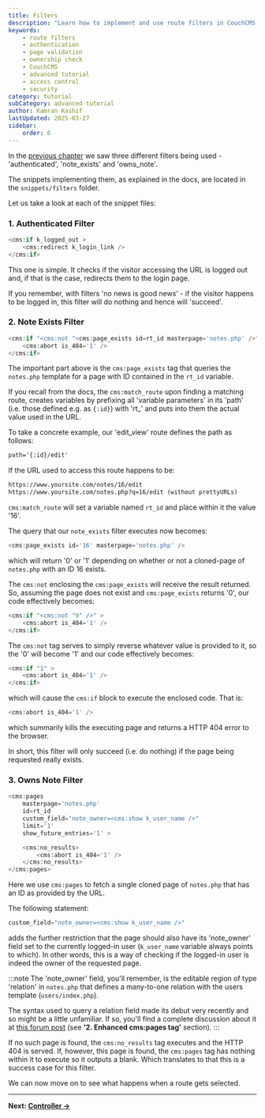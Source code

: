 ---
title: Filters
description: "Learn how to implement and use route filters in CouchCMS for authentication, page existence verification, and ownership validation in the Notejam application."
keywords:
    - route filters
    - authentication
    - page validation
    - ownership check
    - CouchCMS
    - advanced tutorial
    - access control
    - security
category: tutorial
subCategory: advanced-tutorial
author: Kamran Kashif
lastUpdated: 2025-03-27
sidebar:
    order: 6
---

In the [previous chapter](./05-routes) we saw three different filters being used - 'authenticated', 'note_exists' and 'owns_note'.

The snippets implementing them, as explained in the docs, are located in the `snippets/filters` folder.

Let us take a look at each of the snippet files:

### 1. Authenticated Filter

```php title="snippets/filters/authenticated.html"
<cms:if k_logged_out >
    <cms:redirect k_login_link />
</cms:if>
```

This one is simple. It checks if the visitor accessing the URL is logged out and, if that is the case, redirects them to the login page.

If you remember, with filters 'no news is good news' - if the visitor happens to be logged in, this filter will do nothing and hence will 'succeed'.

### 2. Note Exists Filter

```php title="snippets/filters/note_exists.html"
<cms:if "<cms:not "<cms:page_exists id=rt_id masterpage='notes.php' />" />" >
    <cms:abort is_404='1' />
</cms:if>
```

The important part above is the `cms:page_exists` tag that queries the `notes.php` template for a page with ID contained in the `rt_id` variable.

If you recall from the docs, the `cms:match_route` upon finding a matching route, creates variables by prefixing all 'variable parameters' in its 'path' (i.e. those defined e.g. as `{:id}`) with 'rt_' and puts into them the actual value used in the URL.

To take a concrete example, our 'edit_view' route defines the path as follows:

```txt
path='{:id}/edit'
```

If the URL used to access this route happens to be:

```txt
https://www.yoursite.com/notes/16/edit
https://www.yoursite.com/notes.php?q=16/edit (without prettyURLs)
```

`cms:match_route` will set a variable named `rt_id` and place within it the value '16'.

The query that our `note_exists` filter executes now becomes:

```php
<cms:page_exists id='16' masterpage='notes.php' />
```

which will return '0' or '1' depending on whether or not a cloned-page of `notes.php` with an ID 16 exists.

The `cms:not` enclosing the `cms:page_exists` will receive the result returned. So, assuming the page does not exist and `cms:page_exists` returns '0', our code effectively becomes:

```php
<cms:if "<cms:not "0" />" >
    <cms:abort is_404='1' />
</cms:if>
```

The `cms:not` tag serves to simply reverse whatever value is provided to it, so the '0' will become '1' and our code effectively becomes:

```php
<cms:if "1" >
    <cms:abort is_404='1' />
</cms:if>
```

which will cause the `cms:if` block to execute the enclosed code. That is:

```php
<cms:abort is_404='1' />
```

which summarily kills the executing page and returns a HTTP 404 error to the browser.

In short, this filter will only succeed (i.e. do nothing) if the page being requested really exists.

### 3. Owns Note Filter

```php title="snippets/filters/owns_note.html"
<cms:pages
    masterpage='notes.php'
    id=rt_id
    custom_field="note_owner=<cms:show k_user_name />"
    limit='1'
    show_future_entries='1' >

    <cms:no_results>
        <cms:abort is_404='1' />
    </cms:no_results>
</cms:pages>
```

Here we use `cms:pages` to fetch a single cloned page of `notes.php` that has an ID as provided by the URL.

The following statement:

```php
custom_field="note_owner=<cms:show k_user_name />"
```

adds the further restriction that the page should also have its 'note_owner' field set to the currently logged-in user (`k_user_name` variable always points to which). In other words, this is a way of checking if the logged-in user is indeed the owner of the requested page.

:::note
The 'note_owner' field, you'll remember, is the editable region of type 'relation' in `notes.php` that defines a many-to-one relation with the users template (`users/index.php`).

The syntax used to query a relation field made its debut very recently and so might be a little unfamiliar. If so, you'll find a complete discussion about it at [this forum post](http://www.couchcms.com/forum/viewtopic.php?f=5&t=8581) (see **'2. Enhanced cms:pages tag'** section).
:::

If no such page is found, the `cms:no_results` tag executes and the HTTP 404 is served.
If, however, this page is found, the `cms:pages` tag has nothing within it to execute so it outputs a blank.
Which translates to that this is a success case for this filter.

We can now move on to see what happens when a route gets selected.

---

**Next: [Controller →](../07-controller)**
